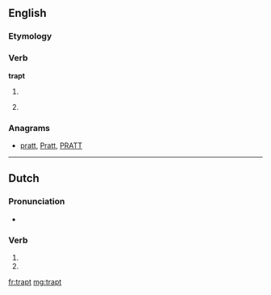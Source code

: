 ==English==

===Etymology===
{{suffix|trap|t}}

===Verb===
'''trapt'''

# {{archaic}} {{past of|trap}}
# {{archaic}} {{alternative form of|trapped}}

===Anagrams===
* [[pratt#English|pratt]], [[Pratt#English|Pratt]], [[PRATT#English|PRATT]]

----

==Dutch==

===Pronunciation===
* {{rhymes|ɑpt|lang=nl}}

===Verb===
{{head|nl}}

# {{nl-verb-form|p=23|n=sg|t=pres|m=ind|trappen}}
# {{nl-verb-form|n=pl|m=imp|trappen}}

[[fr:trapt]]
[[mg:trapt]]